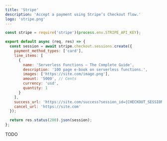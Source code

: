 ```yaml
---
title: 'Stripe'
description: 'Accept a payment using Stripe’s Checkout flow.'
logo: 'stripe.png'
---
```


```js
const stripe = require('stripe')(process.env.STRIPE_API_KEY);

export default async (req, res) => {
  const session = await stripe.checkout.sessions.create({
    payment_method_types: ['card'],
    line_items: [
      {
        name: 'Serverless Functions – The Complete Guide',
        description: '100 page e-book on serverless functions.',
        images: ['https://site.com/image.png'],
        amount: '5000', // Cents
        currency: 'usd',
        quantity: 1
      }
    ],
    success_url: 'https://site.com/success?session_id={CHECKOUT_SESSION_ID}',
    cancel_url: 'https://site.com'
  });

  return res.status(200).json(session);
};
```

TODO
